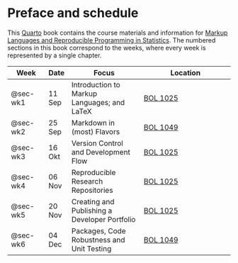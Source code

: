 # Preface and schedule {.unnumbered}

This [Quarto](https://quarto.org) book contains the course materials and information for [Markup Languages and Reproducible Programming in Statistics](https://osiris-student.uu.nl/#/onderwijscatalogus/extern/cursus?cursuscode=202000010&taal=en&collegejaar=huidig). The numbered sections in this book correspond to the weeks, where every week is represented by a single chapter. 

| Week                  | Date   | Focus                                       | Location                                                |
|-----------------------|--------|---------------------------------------------|---------------------------------------------------------|
| @sec-wk1 | 11 Sep | Introduction to Markup Languages; and LaTeX | [BOL 1025](https://students.uu.nl/bolognalaan-101)      |
| @sec-wk2 | 25 Sep | Markdown in (most) Flavors                  | [BOL 1049](https://students.uu.nl/bolognalaan-101)      |
| @sec-wk3 | 16 Okt | Version Control and Development Flow        | [BOL 1025](https://students.uu.nl/bolognalaan-101) |
| @sec-wk4 | 06 Nov | Reproducible Research Repositories          | [BOL 1025](https://students.uu.nl/bolognalaan-101)      |
| @sec-wk5 | 20 Nov | Creating and Publishing a Developer Portfolio                         | [BOL 1025](https://students.uu.nl/bolognalaan-101)      |
| @sec-wk6 | 04 Dec | Packages, Code Robustness and Unit Testing  | [BOL 1049](https://students.uu.nl/bolognalaan-101)      |


